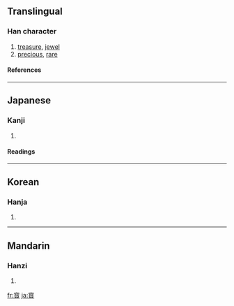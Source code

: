 {{see|寶}}

==Translingual==
===Han character===
{{Han char|rn=40|rad=宀|as=16|sn=19|four=|canj=十一火金 (JMFC)}}
# [[treasure]], [[jewel]]
# [[precious]], [[rare]]
====References====
{{Han ref|kx=0293.050|dkj=07366|dj=0579.250|hdz=20957.080|uh=5BF3|ud=23539}}
----
==Japanese==
===Kanji===
{{ja-kanji|grade=|rs=宀16}}
# {{defn|Japanese}} 
====Readings====
{{ja-readings|on=[[ほう]] (hō)|kun=[[たから]] (takara)}}
----
==Korean==
===Hanja===
{{ko-hanja|hangeul=보|rv=bo|mr=po}}
# {{defn|Korean}}
----
==Mandarin==
===Hanzi===
{{cmn-hanzi|pin=[[bǎo]] ([[bao3]])|wg=pao<sup>3</sup>}}
# {{defn|Mandarin}}

[[fr:寳]]
[[ja:寳]]